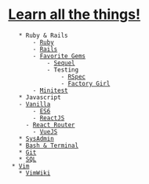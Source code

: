 = [[http://www.troll.me/images/x-all-the-things/learn-all-the-things.jpg|Learn all the things!]] =
	* Ruby & Rails
		- [[Ruby]]
		- [[Rails]]
		- [[Favorite Gems]]
			- [[Sequel]]
			- Testing 
				- [[RSpec]]
				- [[Factory Girl]]
        - [[Minitest]]
	* Javascript
    - [[Vanilla]]
		- [[ES6]]
		- [[ReactJS]]
      - [[React Router]]
		- [[VueJS]]
	* [[SysAdmin]]
	* [[Bash & Terminal]]
	* [[Git]]
	* [[SQL]]
  * [[Vim]]
	* [[VimWiki]]

